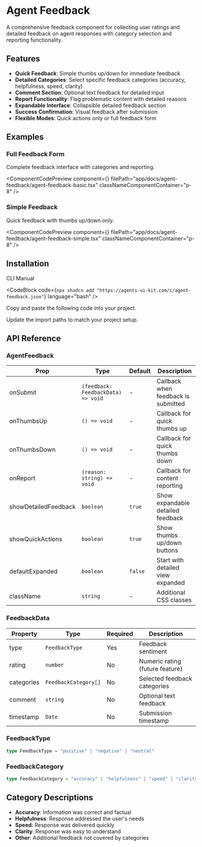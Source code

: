 
# Agent Feedback

A comprehensive feedback component for collecting user ratings and detailed feedback on agent responses with category selection and reporting functionality.

## Features

- **Quick Feedback**: Simple thumbs up/down for immediate feedback
- **Detailed Categories**: Select specific feedback categories (accuracy, helpfulness, speed, clarity)
- **Comment Section**: Optional text feedback for detailed input
- **Report Functionality**: Flag problematic content with detailed reasons
- **Expandable Interface**: Collapsible detailed feedback section
- **Success Confirmation**: Visual feedback after submission
- **Flexible Modes**: Quick actions only or full feedback form

## Examples

### Full Feedback Form

Complete feedback interface with categories and reporting.

<ComponentCodePreview 
  component={<AgentFeedbackBasic />}
  filePath="app/docs/agent-feedback/agent-feedback-basic.tsx"
  classNameComponentContainer="p-8"
/>

### Simple Feedback

Quick feedback with thumbs up/down only.

<ComponentCodePreview 
  component={<AgentFeedbackSimple />}
  filePath="app/docs/agent-feedback/agent-feedback-simple.tsx"
  classNameComponentContainer="p-8"
/>

## Installation

<Tabs defaultValue="cli">

<TabsList>
  <TabsTrigger value="cli">CLI</TabsTrigger>
  <TabsTrigger value="manual">Manual</TabsTrigger>
</TabsList>

<TabsContent value="cli">

<CodeBlock
  code={`npx shadcn add "https://agents-ui-kit.com/c/agent-feedback.json"`}
  language="bash"
/>

</TabsContent>

<TabsContent value="manual">

<Steps>

<Step>Copy and paste the following code into your project.</Step>

<CodeBlock filePath="components/agents-ui/agent-feedback.tsx" language="tsx" />

<Step>Update the import paths to match your project setup.</Step>

</Steps>

</TabsContent>

</Tabs>

## API Reference

### AgentFeedback

| Prop | Type | Default | Description |
|------|------|---------|-------------|
| onSubmit | `(feedback: FeedbackData) => void` | - | Callback when feedback is submitted |
| onThumbsUp | `() => void` | - | Callback for quick thumbs up |
| onThumbsDown | `() => void` | - | Callback for quick thumbs down |
| onReport | `(reason: string) => void` | - | Callback for content reporting |
| showDetailedFeedback | `boolean` | `true` | Show expandable detailed feedback |
| showQuickActions | `boolean` | `true` | Show thumbs up/down buttons |
| defaultExpanded | `boolean` | `false` | Start with detailed view expanded |
| className | `string` | - | Additional CSS classes |

### FeedbackData

| Property | Type | Required | Description |
|----------|------|----------|-------------|
| type | `FeedbackType` | Yes | Feedback sentiment |
| rating | `number` | No | Numeric rating (future feature) |
| categories | `FeedbackCategory[]` | No | Selected feedback categories |
| comment | `string` | No | Optional text feedback |
| timestamp | `Date` | No | Submission timestamp |

### FeedbackType

```typescript
type FeedbackType = "positive" | "negative" | "neutral"
```

### FeedbackCategory

```typescript
type FeedbackCategory = "accuracy" | "helpfulness" | "speed" | "clarity" | "other"
```

## Category Descriptions

- **Accuracy**: Information was correct and factual
- **Helpfulness**: Response addressed the user's needs
- **Speed**: Response was delivered quickly
- **Clarity**: Response was easy to understand
- **Other**: Additional feedback not covered by categories
